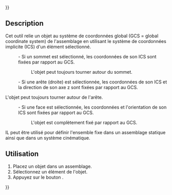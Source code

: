 {{UnfinishedDocu{{#translation:}}}}
<languages/>

{{Docnav/fr
|
|[[Assembly3_ConstraintAlignment/fr|Contrainte d'alignement]]
|[[Assembly3_Workbench/fr|Assembly3]]
|
|IconR=Assembly_ConstraintAlignment.svg
|IconC=Assembly3_workbench_icon.svg
}}

{{GuiCommand/fr
|Name=Assembly3 ConstraintLock
|Name/fr=Assembly3 Contrainte de verrouillage
|Icon=Assembly_ConstraintLock.svg
|Workbenches=[[Assembly3_Workbench/fr|Assembly3]]
}}

== Description ==

Cet outil relie un objet au système de coordonnées global (GCS = global coordinate system) de l'assemblage en utilisant le système de coordonnées implicite (ICS) d'un élément sélectionné.
:- Si un sommet est sélectionné, les coordonnées de son ICS sont fixées par rapport au GCS. 
::L'objet peut toujours tourner autour du sommet.
:- Si une arête (droite) est sélectionnée, les coordonnées de son ICS et la direction de son axe z sont fixées par rapport au GCS. 
L'objet peut toujours tourner autour de l'arête.
:- Si une face est sélectionnée, les coordonnées et l'orientation de son ICS sont fixées par rapport au GCS. 
::L'objet est complètement fixé par rapport au GCS.

IL peut être utilisé pour définir l'ensemble fixe dans un assemblage statique ainsi que dans un système cinématique.

==Utilisation== 

# Placez un objet dans un assemblage.
# Sélectionnez un élément de l'objet.
# Appuyez sur le bouton {{Button|[[Image:Assembly_ConstraintLock.svg|16px]] [[Assembly3_ConstraintLock/fr|Locked]]}}.


{{Docnav/fr
|
|[[Assembly3_ConstraintAlignment/fr|Contrainte d'alignement]]
|[[Assembly3_Workbench/fr|Assembly3]]
|
|IconR=Assembly_ConstraintAlignment.svg
|IconC=Assembly3_workbench_icon.svg
}}

{{Userdocnavi{{#translation:}}}}